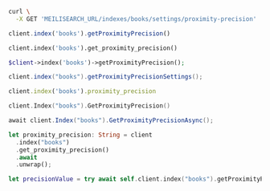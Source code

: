 <CodeGroup>

```bash cURL
curl \
  -X GET 'MEILISEARCH_URL/indexes/books/settings/proximity-precision'
```


```javascript JS
client.index('books').getProximityPrecision()
```


```python Python
client.index('books').get_proximity_precision()
```


```php PHP
$client->index('books')->getProximityPrecision();
```


```java Java
client.index("books").getProximityPrecisionSettings();
```


```ruby Ruby
client.index('books').proximity_precision
```


```go Go
client.Index("books").GetProximityPrecision()
```


```csharp C#
await client.Index("books").GetProximityPrecisionAsync();
```


```rust Rust
let proximity_precision: String = client
  .index("books")
  .get_proximity_precision()
  .await
  .unwrap();
```


```swift Swift
let precisionValue = try await self.client.index("books").getProximityPrecision()
```

</CodeGroup>